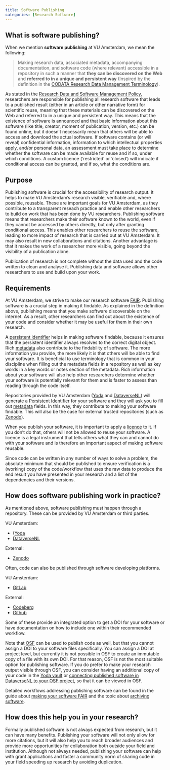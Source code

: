 ```yaml
---
title: Software Publishing
categories: [Research Software]
---
```


## What is software publishing?

When we mention **software publishing** at VU Amsterdam, we mean the following:

> Making research data, associated metadata, accompanying documentation, and software code (where relevant) accessible in a repository in such a manner that **they can be discovered on the Web** and **referred to in a unique and persistent way** (Inspired by the definition in the [CODATA Research Data Management Terminology](http://vocabs.ardc.edu.au/repository/api/lda/codata/codata-research-data-management-terminology/v001/resource?uri=https%3A%2F%2Fterms.codata.org%2Frdmt%2Fdata-publication)).

As stated in the [Research Data and Software Management Policy](../topics/research-data-and-software-management-policy.qmd), researchers are responsible for publishing all research software that leads to a published result (either in an article or other narrative form) for scientific reuse, meaning that these materials can be discovered on the Web and referred to in a unique and persistent way. This means that the existence of software is announced and that basic information about this software (like title, creator, moment of publication, version, etc.) can be found online, but it doesn't necessarily mean that others will be able to access and download the actual software. If software contains (or will reveal) confidential information, information to which intellectual properties apply, and/or personal data, an assessment must take place to determine whether the software can be made available for reuse and if so, under which conditions. A custom licence ('restricted' or 'closed') will indicate if conditional access can be granted, and if so, what the conditions are. 

## Purpose

Publishing software is crucial for the accessibility of research output. It helps to make VU Amsterdam's research visible, verifiable and, where possible, reusable. These are important goals for VU Amsterdam, as they contribute to a transparent reseach practice and enable other researchers to build on work that has been done by VU researchers. Publishing software means that researchers make their software known to the world, even if they cannot be accessed by others directly, but only after granting conditional access. This enables other researchers to reuse the software, leading to more impact of research that is carried out at VU Amsterdam. It may also result in new collaborations and citations. Another advantage is that it makes the work of a researcher more visible, going beyond the visibility of a publication alone.

Publication of research is not complete without the data used and the code written to clean and analyse it. Publishing data and software allows other researchers to use and build upon your work.

## Requirements

At VU Amsterdam, we strive to make our research software [FAIR](../topics/fair-principles.qmd). Publishing software is a crucial step in making it findable. As explained in the definition above, publishing means that you make software discoverable on the internet. As a result, other researchers can find out about the existence of your code and consider whether it may be useful for them in their own research.

A [persistent identifier](../topics/persistent-identifier.qmd) helps in making software findable, because it ensures that the persistent identifier always resolves to the correct digital object. Rich [metadata](../topics/metadata.qmd) also contribute to the findability of software. The more information you provide, the more likely it is that others will be able to find your software. It is beneficial to use terminology that is common in your discipline when filling out the metadata fields in a repository as well as key words in a key words or notes section of the metadata. Rich information about your software will also help other researchers determine whether your software is potentially relevant for them and is faster to assess than reading through the code itself.

Repositories provided by VU Amsterdam ([Yoda](../topics/yoda.qmd) and [DataverseNL](../topics/dataversenl.qmd)) will generate a [Persistent Identifier](../topics/persistent-identifier.qmd) for your software and they will ask you to fill out [metadata](../topics/metadata.qmd) fields. In this way, they contribute to making your software findable. This will also be the case for external trusted repositories (such as [Zenodo](https://zenodo.org/)).

When you publish your software, it is important to apply a [licence](../topics/software-licensing.qmd) to it. If you don't do that, others will not be allowed to reuse your software. A licence is a legal instrument that tells others what they can and cannot do with your software and is therefore an important aspect of making software reusable.

Since code can be written in any number of ways to solve a problem, the absolute minimum that should be published to ensure verification is a (working) copy of the code/workflow that uses the raw data to produce the end result you have presented in your research and a list of the dependencies and their versions.

## How does software publishing work in practice?

As mentioned above, software publishing must happen through a repository. These can be provided by VU Amsterdam or third parties.

VU Amsterdam:

* ([Yoda](../topics/yoda.qmd)
* [DataverseNL](../topics/dataversenl.qmd)

External:

* [Zenodo](https://zenodo.org/)

Often, code can also be published through software developing platforms.

VU Amsterdam:

* [GitLab](https://git.vu.nl/)

External:

* [Codeberg](https://codeberg.org/)
* [Github](https://github.com)

Some of these provide an integrated option to get a DOI for your software or have documentation on how to include one within their recommended workflow.

Note that [OSF](../topics/osf.qmd) can be used to publish code as well, but that you cannot assign a DOI to your software files specifically. You can assign a DOI at project level, but currently it is not possible in OSF to create an immutable copy of a file with its own DOI. For that reason, OSF is not the most suitable option for publishing software. If you do prefer to make your research output visible through OSF, you can consider having an additional copy of your code in the [Yoda vault](../manuals/yoda/yoda_portal/yoda_workflow_vault_archiving.qmd) or [connecting published software in DataverseNL to your OSF project](https://osf.io/w2sme), so that it can be viewed in OSF.

Detailed workflows addressing publishing software can be found in the guide about [making your software FAIR](../guides/publishing-fair-software.qmd) and the topic about [archiving software](../topics/software-archiving.qmd).

## How does this help you in your research?

Formally published software is not always expected from research, but it can have many benefits. Publishing your software will not only allow for more citations, but it will also help you to reach broader audiences and provide more opportunities for collaboration both outside your field and institution. Although not always needed, publishing your software can help with grant applications and foster a community norm of sharing code in your field speeding up research by avoiding duplication.
